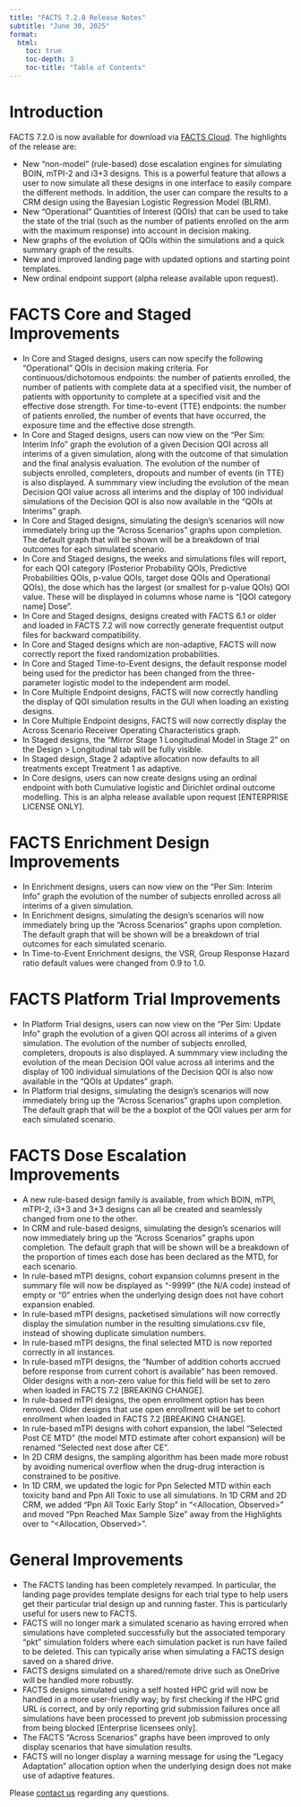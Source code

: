 ```yaml
---
title: "FACTS 7.2.0 Release Notes"
subtitle: "June 30, 2025"
format:
  html:
    toc: true
    toc-depth: 3
    toc-title: "Table of Contents"
---
```


# Introduction

FACTS 7.2.0 is now available for download via [FACTS Cloud](https://factscloud-live.azurewebsites.net/). The highlights of the release are:

- New "non-model" (rule-based) dose escalation engines for simulating BOIN, mTPI-2 and i3+3 designs. This is a powerful feature that allows a user to now simulate all these designs in one interface to easily compare the different methods. In addition, the user can compare the results to a CRM design using the Bayesian Logistic Regression Model (BLRM).
- New "Operational" Quantities of Interest (QOIs) that can be used to take the state of the trial (such as the number of patients enrolled on the arm with the maximum response) into account in decision making.
- New graphs of the evolution of QOIs within the simulations and a quick summary graph of the results.
- New and improved landing page with updated options and starting point templates.
- New ordinal endpoint support (alpha release available upon request).

# FACTS Core and Staged Improvements

- In Core and Staged designs, users can now specify the following "Operational" QOIs in decision making criteria. For continuous/dichotomous endpoints: the number of patients enrolled, the number of patients with complete data at a specified visit, the number of patients with opportunity to complete at a specified visit and the effective dose strength. For time-to-event (TTE) endpoints: the number of patients enrolled, the number of events that have occurred, the exposure time and the effective dose strength.     
- In Core and Staged designs, users can now view on the "Per Sim: Interim Info" graph the evolution of a given Decision QOI across all interims of a given simulation, along with the outcome of that simulation and the final analysis evaluation. The evolution of the number of subjects enrolled, completers, dropouts and number of events (in TTE) is also displayed. A summmary view including the evolution of the mean Decision QOI value across all interims and the display of 100 individual simulations of the Decision QOI is also now available in the "QOIs at Interims" graph.  
- In Core and Staged designs, simulating the design's scenarios will now immediately bring up the "Across Scenarios" graphs upon completion. The default graph that will be shown will be a breakdown of trial outcomes for each simulated scenario.
- In Core and Staged designs, the weeks and simulations files will report, for each QOI category (Posterior Probability QOIs, Predictive Probabilities QOIs, p-value QOIs, target dose QOIs and Operational QOIs), the dose which has the largest (or smallest for p-value QOIs) QOI value. These will be displayed in columns whose name is "[QOI category name] Dose".
- In Core and Staged designs, designs created with FACTS 6.1 or older and loaded in FACTS 7.2 will now correctly generate frequentist output files for backward compatibility.
- In Core and Staged designs which are non-adaptive, FACTS will now correctly report the fixed randomization probabilities.
- In Core and Staged Time-to-Event designs, the default response model being used for the predictor has been changed from the three-parameter logistic model to the independent arm model.
- In Core Multiple Endpoint designs, FACTS will now correctly handling the display of QOI simulation results in the GUI when loading an existing designs.
- In Core Multiple Endpoint designs, FACTS will now correctly display the Across Scenario Receiver Operating Characteristics graph.
-	In Staged designs, the "Mirror Stage 1 Longitudinal Model in Stage 2" on the Design > Longitudinal tab will be fully visible.
- In Staged design, Stage 2 adaptive allocation now defaults to all treatments except Treatment 1 as adaptive.
- In Core designs, users can now create designs using an ordinal endpoint with both Cumulative logistic and Dirichlet ordinal outcome modelling. This is an alpha release available upon request [ENTERPRISE LICENSE ONLY].

# FACTS Enrichment Design Improvements

- In Enrichment designs, users can now view on the "Per Sim: Interim Info" graph the evolution of the number of subjects enrolled across all interims of a given simulation.
- In Enrichment designs, simulating the design's scenarios will now immediately bring up the "Across Scenarios" graphs upon completion. The default graph that will be shown will be a breakdown of trial outcomes for each simulated scenario.
- In Time-to-Event Enrichment designs, the VSR, Group Response Hazard ratio default values were changed from 0.9 to 1.0.

# FACTS Platform Trial Improvements
- In Platform Trial designs, users can now view on the "Per Sim: Update Info" graph the evolution of a given QOI across all interims of a given simulation. The evolution of the number of subjects enrolled, completers, dropouts is also displayed. A summmary view including the evolution of the mean Decision QOI value across all interims and the display of 100 individual simulations of the Decision QOI is also now available in the "QOIs at Updates" graph.  
- In Platform trial designs, simulating the design's scenarios will now immediately bring up the "Across Scenarios" graphs upon completion. The default graph that will be the a boxplot of the QOI values per arm for each simulated scenario.

# FACTS Dose Escalation Improvements

- A new rule-based design family is available, from which BOIN, mTPI, mTPI-2, i3+3 and 3+3 designs can all be created and seamlessly changed from one to the other. 
- In CRM and rule-based designs, simulating the design's scenarios will now immediately bring up the "Across Scenarios" graphs upon completion. The default graph that will be shown will be a breakdown of the proportion of times each dose has been declared as the MTD, for each scenario.
- In rule-based mTPI designs, cohort expansion columns present in the summary file will now be displayed as "-9999" (the N/A code) instead of empty or "0" entries when the underlying design does not have cohort expansion enabled.
- In rule-based mTPI designs, packetised simulations will now correctly display the simulation number in the resulting simulations.csv file, instead of showing duplicate simulation numbers.
- In rule-based mTPI designs, the final selected MTD is now reported correctly in all instances.
- In rule-based mTPI designs, the "Number of addition cohorts accrued before response from current cohort is available" has been removed. Older designs with a non-zero value for this field will be set to zero when loaded in FACTS 7.2 [BREAKING CHANGE].
- In rule-based mTPI designs, the open enrollment option has been removed. Older designs that use open enrollment will be set to cohort enrollment when loaded in FACTS 7.2 [BREAKING CHANGE].
- In rule-based mTPI designs with cohort expansion, the label "Selected Post CE MTD" (the model MTD estimate after cohort expansion) will be renamed "Selected next dose after CE".
- In 2D CRM designs, the sampling algorithm has been made more robust by avoiding numerical overflow when the drug-drug interaction is constrained to be positive. 
- In 1D CRM, we updated the logic for Ppn Selected MTD within each toxicity band and Ppn All Toxic to use all simulations.  In 1D CRM and 2D CRM, we added "Ppn All Toxic Early Stop" in "<Allocation, Observed>" and moved "Ppn Reached Max Sample Size" away from the Highlights over to "<Allocation, Observed>".

# General Improvements

- The FACTS landing has been completely revamped. In particular, the landing page provides template designs for each trial type to help users get their particular trial design up and running faster. This is particularly useful for users new to FACTS.
- FACTS will no longer mark a simulated scenario as having errored when simulations have completed successfully but the associated temporary "pkt" simulation folders where each simulation packet is run have failed to be deleted. This can typically arise when simulating a FACTS design saved on a shared drive.
- FACTS designs simulated on a shared/remote drive such as OneDrive will be handled more robustly.
-	FACTS designs simulated using a self hosted HPC grid will now be handled in a more user-friendly way; by first checking if the HPC grid URL is correct, and by only reporting grid submission failures once all simulations have been processed to prevent job submission processing from being blocked [Enterprise licensees only].
- The FACTS "Across Scenarios" graphs have been improved to only display scenarios that have simulation results.
- FACTS will no longer display a warning message for using the "Legacy Adaptation" allocation option when the underlying design does not make use of adaptive features.

Please [contact us](../../../contact/index.qmd) regarding any questions.
